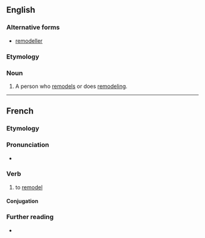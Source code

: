 ==English==

===Alternative forms===
* [[remodeller]]

===Etymology===
{{suffix|en|remodel|er}}

===Noun===
{{en-noun}}

# A person who [[remodel]]s or does [[remodeling]].

----

==French==

===Etymology===
{{prefix|fr|re|modeler}}

===Pronunciation===
* {{IPA|/ʁə.mɔ.də.le/|lang=fr}}

===Verb===
{{fr-verb}}

# {{lb|fr|transitive}} to [[remodel]]

====Conjugation====
{{fr-conj-auto|remod|eler}}

===Further reading===
* {{R:TLFi}}